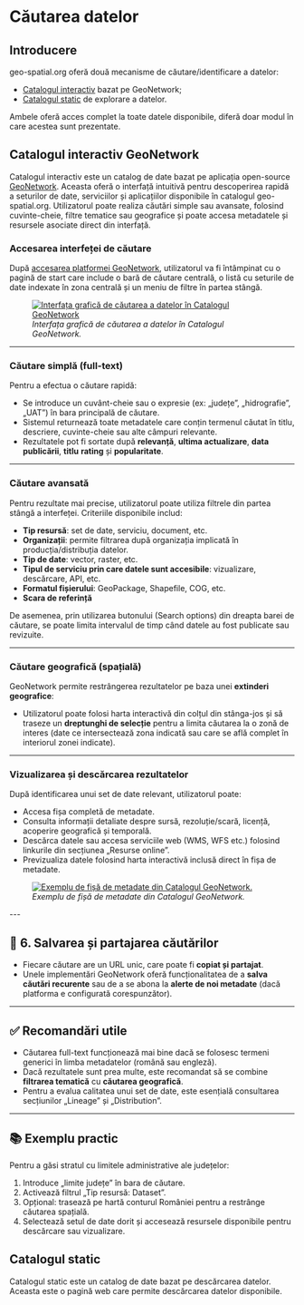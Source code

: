 
# Căutarea datelor

## Introducere

geo-spatial.org oferă două mecanisme de căutare/identificare a datelor:
- [Catalogul interactiv](https://services.geo-spatial.org/geonetwork/srv/eng/catalog.search#/search) bazat pe GeoNetwork;
- [Catalogul static](/descarcare) de explorare a datelor.

Ambele oferă acces complet la toate datele disponibile, diferă doar modul în care acestea sunt prezentate.

## Catalogul interactiv GeoNetwork

Catalogul interactiv este un catalog de date bazat pe aplicația open-source [GeoNetwork](https://geonetwork-opensource.org). Aceasta oferă o interfață intuitivă pentru descoperirea rapidă a seturilor de date, serviciilor și aplicațiilor disponibile în catalogul geo-spatial.org. Utilizatorul poate realiza căutări simple sau avansate, folosind cuvinte-cheie, filtre tematice sau geografice și poate accesa metadatele și resursele asociate direct din interfață.

### Accesarea interfeței de căutare

După [accesarea platformei GeoNetwork](https://services.geo-spatial.org/geonetwork/srv/eng/catalog.search#/search), utilizatorul va fi întâmpinat cu o pagină de start care include o bară de căutare centrală, o listă cu seturile de date indexate în zona centrală și un meniu de filtre în partea stângă.

<figure style={{ textAlign: "center" }}>
    <a
      href={useBaseUrl('/img/ghiduri/date/cautare-date-interfata-geonetwork.jpg')}
      target="_blank"
      rel="noopener noreferrer"
    >
        <img src={useBaseUrl('/img/ghiduri/date/cautare-date-interfata-geonetwork.jpg')} alt="Interfața grafică de căutarea a datelor în Catalogul GeoNetwork" />
    </a>
  <figcaption><em>Interfața grafică de căutarea a datelor în Catalogul GeoNetwork.</em></figcaption>
</figure>

---

### Căutare simplă (full-text)

Pentru a efectua o căutare rapidă:

- Se introduce un cuvânt-cheie sau o expresie (ex: „județe”, „hidrografie”, „UAT”) în bara principală de căutare.
- Sistemul returnează toate metadatele care conțin termenul căutat în titlu, descriere, cuvinte-cheie sau alte câmpuri relevante.
- Rezultatele pot fi sortate după **relevanță**, **ultima actualizare**, **data publicării**, **titlu** **rating** și **popularitate**.

---

### Căutare avansată

Pentru rezultate mai precise, utilizatorul poate utiliza filtrele din partea stângă a interfeței. Criteriile disponibile includ:

- **Tip resursă**: set de date, serviciu, document, etc.
- **Organizații**: permite filtrarea după organizația implicată în producția/distribuția datelor.
- **Tip de date**: vector, raster, etc.
- **Tipul de serviciu prin care datele sunt accesibile**: vizualizare, descărcare, API, etc.
- **Formatul fișierului**: GeoPackage, Shapefile, COG, etc.
- **Scara de referință**

De asemenea, prin utilizarea butonului <i className="fa-solid fa-sliders"></i> (Search options) din dreapta barei de căutare, se poate limita intervalul de timp când datele au fost publicate sau revizuite.

---

### Căutare geografică (spațială)

GeoNetwork permite restrângerea rezultatelor pe baza unei **extinderi geografice**:

- Utilizatorul poate folosi harta interactivă din colțul din stânga-jos și să traseze un **dreptunghi de selecție** pentru a limita căutarea la o zonă de interes (date ce intersectează zona indicată sau care se află complet în interiorul zonei indicate).

---

### Vizualizarea și descărcarea rezultatelor

După identificarea unui set de date relevant, utilizatorul poate:

- Accesa fișa completă de metadate.
- Consulta informații detaliate despre sursă, rezoluție/scară, licență, acoperire geografică și temporală.
- Descărca datele sau accesa serviciile web (WMS, WFS etc.) folosind linkurile din secțiunea „Resurse online”.
- Previzualiza datele folosind harta interactivă inclusă direct în fișa de metadate.

<figure style={{ textAlign: "center" }}>
    <a
      href={useBaseUrl('/img/ghiduri/date/cautare-date-exemplu-fisa-metadate.jpg')}
      target="_blank"
      rel="noopener noreferrer"
    >
        <img src={useBaseUrl('/img/ghiduri/date/cautare-date-exemplu-fisa-metadate.jpg')} alt="Exemplu de fișă de metadate din Catalogul GeoNetwork." />
    </a>
  <figcaption><em>Exemplu de fișă de metadate din Catalogul GeoNetwork.</em></figcaption>
</figure>
---

## 🔹 6. Salvarea și partajarea căutărilor

- Fiecare căutare are un URL unic, care poate fi **copiat și partajat**.
- Unele implementări GeoNetwork oferă funcționalitatea de a **salva căutări recurente** sau de a se abona la **alerte de noi metadate** (dacă platforma e configurată corespunzător).

---

## ✅ Recomandări utile

- Căutarea full-text funcționează mai bine dacă se folosesc termeni generici în limba metadatelor (română sau engleză).
- Dacă rezultatele sunt prea multe, este recomandat să se combine **filtrarea tematică** cu **căutarea geografică**.
- Pentru a evalua calitatea unui set de date, este esențială consultarea secțiunilor „Lineage” și „Distribution”.

---

## 📚 Exemplu practic

Pentru a găsi stratul cu limitele administrative ale județelor:

1. Introduce „limite județe” în bara de căutare.
2. Activează filtrul „Tip resursă: Dataset”.
3. Opțional: trasează pe hartă conturul României pentru a restrânge căutarea spațială.
4. Selectează setul de date dorit și accesează resursele disponibile pentru descărcare sau vizualizare.

## Catalogul static

Catalogul static este un catalog de date bazat pe descărcarea datelor. Aceasta este o pagină web care permite descărcarea datelor disponibile.
